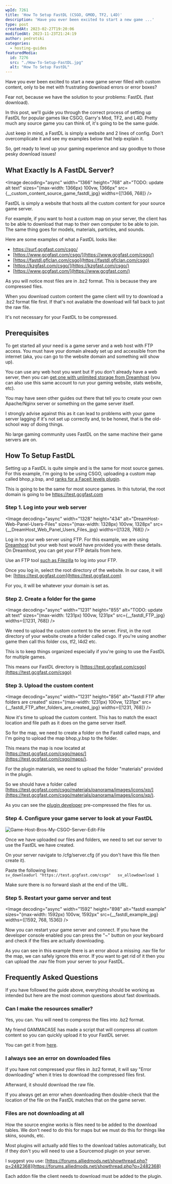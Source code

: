 ```yaml
---
wpId: 7261
title: 'How To Setup FastDL (CSGO, GMOD, TF2, L4D)'
description: 'Have you ever been excited to start a new game ...'
type: post
createdAt: 2023-02-27T19:20:06
modifiedAt: 2023-11-23T21:24:19
author: pedrotski
categories:
  - hosting-guides
featuredMedia:
  id: 7276
  src: "./How-To-Setup-FastDL.jpg"
  alt: "How To Setup FastDL"
---
```





Have you ever been excited to start a new game server filled with custom content, only to be met with frustrating download errors or error boxes?

Fear not, because we have the solution to your problems: FastDL (fast download).

In this post, we'll guide you through the correct process of setting up FastDL for popular games like CSGO, Garry's Mod, TF2, and L4D. Pretty much any source game you can think of, it's going to be the same guide.

Just keep in mind, a FastDL is simply a website and 2 lines of config. Don't overcomplicate it and see my examples below that help explain it.

So, get ready to level up your gaming experience and say goodbye to those pesky download issues!

## What Exactly Is A FastDL Server?

<Image decoding="async" width="1366" height="768" alt="TODO: update alt text" sizes="(max-width: 1366px) 100vw, 1366px" src={__custom_content_source_game_fastdl_jpg} widths={[1366, 768]} />

FastDL is simply a website that hosts all the custom content for your source game server.

For example, if you want to host a custom map on your server, the client has to be able to download that map to their own computer to be able to join. The same thing goes for models, materials, particles, and sounds.

Here are some examples of what a FastDL looks like:

*   https://surf.gcgfast.com/csgo/
*   [https://www.gcgfast.com/csgo/](https://www.gcgfast.com/csgo/)
*   [https://fastdl.gflclan.com/csgo](https://fastdl.gflclan.com/csgo)
*   [https://kzgfast.com/csgo/](https://kzgfast.com/csgo/)
*   [https://www.gcgfast.com/](https://www.gcgfast.com/)

As you will notice most files are in .bz2 format. This is because they are compressed files.

When you download custom content the game client will try to download a .bz2 format file first. If that's not available the download will fall back to just the raw file.

It's not necessary for your FastDL to be compressed.

## Prerequisites

To get started all your need is a game server and a web host with FTP access. You must have your domain already set up and accessible from the internet (aka, you can go to the website domain and something will show up).

You can use any web host you want but If you don't already have a web server, then you can [get one with unlimited storage from Dreamhost](https://www.ghostcap.com/get/dreamhost) (you can also use this same account to run your gaming website, stats website, etc).

You may have seen other guides out there that tell you to create your own Apache/Nginx server or something on the game server itself.

I strongly advise against this as it can lead to problems with your game server lagging if it's not set up correctly and, to be honest, that is the old-school way of doing things.

No large gaming community uses FastDL on the same machine their game servers are on.

## How To Setup FastDL

Setting up a FastDL is quite simple and is the same for most source games. For this example, I'm going to be using CSGO, uploading a custom map called bhop\_y.bsp, and [ranks for a Faceit levels plugin](https://forums.alliedmods.net/showthread.php?t=324610).

This is going to be the same for most source games. In this tutorial, the root domain is going to be https://test.gcgfast.com

### Step 1. Log into your web server

<Image decoding="async" width="1328" height="434" alt="DreamHost-Web-Panel-Users-Files" sizes="(max-width: 1328px) 100vw, 1328px" src={__DreamHost_Web_Panel_Users_Files_jpg} widths={[1328, 768]} />

Log in to your web server using FTP. For this example, we are using [Dreamhost](https://www.ghostcap.com/get/dreamhost) but your web host would have provided you with these details. On Dreamhost, you can get your FTP details from here.

Use an FTP tool [such as Filezilla](https://filezilla-project.org/download.php?show_all=1) to log into your FTP.

Once you log in, select the root directory of the website. In our case, it will be: [https://test.gcgfast.com](https://test.gcgfast.com)

For you, it will be whatever your domain is set as.

### Step 2. Create a folder for the game

<Image decoding="async" width="1231" height="855" alt="TODO: update alt text" sizes="(max-width: 1231px) 100vw, 1231px" src={__fastdl_FTP_jpg} widths={[1231, 768]} />

We need to upload the custom content to the server. First, in the root directory of your website create a folder called csgo. If you're using another game then call this folder css, tf2, l4d2 etc.

This is to keep things organized especially if you're going to use the FastDL for multiple games.

This means our FastDL directory is [https://test.gcgfast.com/csgo](https://test.gcgfast.com/csgo)

### Step 3. Upload the custom content

<Image decoding="async" width="1231" height="856" alt="fastdl FTP after folders are created" sizes="(max-width: 1231px) 100vw, 1231px" src={__fastdl_FTP_after_folders_are_created_jpg} widths={[1231, 768]} />

Now it's time to upload the custom content. This has to match the exact location and file path as it does on the game server itself.

So for the map, we need to create a folder on the Fastdl called maps, and I'm going to upload the map bhop\_y.bsp to the folder.

This means the map is now located at [https://test.gcgfast.com/csgo/maps/](https://test.gcgfast.com/csgo/maps/).

For the plugin materials, we need to upload the folder "materials" provided in the plugin.

So we should have a folder called [https://test.gcgfast.com/csgo/materials/panorama/images/icons/xp/](https://test.gcgfast.com/csgo/materials/panorama/images/icons/xp/).

As you can see the [plugin developer](https://forums.alliedmods.net/showthread.php?t=324610) pre-compressed the files for us.

### Step 4. Configure your game server to look at your FastDL

![Game-Host-Bros-My-CSGO-Server-Edit-File](@assets/images/posts/how-to-setup-fastdl/Game-Host-Bros-My-CSGO-Server-Edit-File.jpg)

Once we have uploaded our files and folders, we need to set our server to use the FastDL we have created.

On your server navigate to /cfg/server.cfg (if you don't have this file then create it).

Paste the following lines:  
`sv_downloadurl "https://test.gcgfast.com/csgo"   sv_allowdownload 1`

Make sure there is no forward slash at the end of the URL.

### Step 5. Restart your game server and test

<Image decoding="async" width="1592" height="898" alt="fastdl example" sizes="(max-width: 1592px) 100vw, 1592px" src={__fastdl_example_jpg} widths={[1592, 768, 1536]} />

Now you can restart your game server and connect. If you have the developer console enabled you can press the "~" button on your keyboard and check if the files are actually downloading.

As you can see in this example there is an error about a missing .nav file for the map, we can safely ignore this error. If you want to get rid of it then you can upload the .nav file from your server to your FastDL.

## Frequently Asked Questions

If you have followed the guide above, everything should be working as intended but here are the most common questions about fast downloads.

### Can I make the resources smaller?

Yes, you can. You will need to compress the files into .bz2 format.

My friend GAMMACASE has made a script that will compress all custom content so you can quickly upload it to your FastDL server.

You can get it from [here](https://github.com/GAMMACASE/FastdlUpdater).

### I always see an error on downloaded files

If you have not compressed your files in .bz2 format, it will say "Error downloading" when it tries to download the compressed files first.

Afterward, it should download the raw file.

If you always get an error when downloading then double-check that the location of the file on the FastDL matches that on the game server.

### Files are not downloading at all

How the source engine works is files need to be added to the download tables. We don't need to do this for maps but we must do this for things like skins, sounds, etc.

Most plugins will actually add files to the download tables automatically, but if they don't you will need to use a Sourcemod plugin on your server.

I suggest you use: [https://forums.alliedmods.net/showthread.php?p=2482368](https://forums.alliedmods.net/showthread.php?p=2482368)

Each addon file the client needs to download must be added to the plugin.